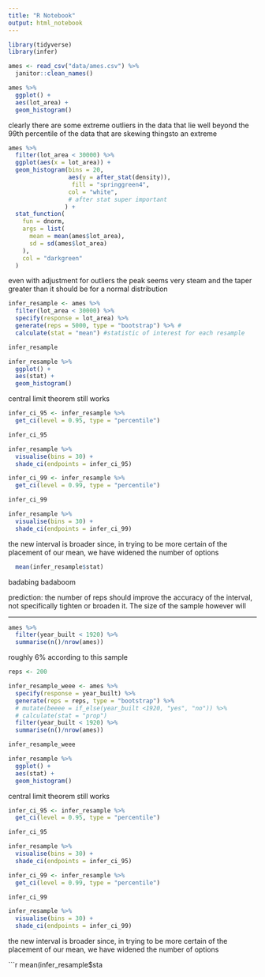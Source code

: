 ```yaml
---
title: "R Notebook"
output: html_notebook
---
```


```r
library(tidyverse)
library(infer)
```


```r
ames <- read_csv("data/ames.csv") %>% 
  janitor::clean_names()
```

```r
ames %>% 
  ggplot() +
  aes(lot_area) +
  geom_histogram()
```

clearly there are some extreme outliers in the data that lie well beyond the 99th percentile of 
the data that are skewing thingsto an extreme


```r
ames %>% 
  filter(lot_area < 30000) %>% 
  ggplot(aes(x = lot_area)) +
  geom_histogram(bins = 20,
                 aes(y = after_stat(density)),
                  fill = "springgreen4",
                 col = "white",
                 # after stat super important
                ) +
  stat_function(
    fun = dnorm, 
    args = list(
      mean = mean(ames$lot_area),
      sd = sd(ames$lot_area)
    ),
    col = "darkgreen"
  )
```

even with adjustment for outliers the peak seems very steam and the taper greater than it should 
be for a normal distribution


```r
infer_resample <- ames %>% 
  filter(lot_area < 30000) %>% 
  specify(response = lot_area) %>% 
  generate(reps = 5000, type = "bootstrap") %>% #
  calculate(stat = "mean") #statistic of interest for each resample

infer_resample
```

```r
infer_resample %>% 
  ggplot() +
  aes(stat) +
  geom_histogram()
```

central limit theorem still works

```r
infer_ci_95 <- infer_resample %>% 
  get_ci(level = 0.95, type = "percentile")

infer_ci_95
```

```r
infer_resample %>% 
  visualise(bins = 30) +
  shade_ci(endpoints = infer_ci_95)
```


```r
infer_ci_99 <- infer_resample %>% 
  get_ci(level = 0.99, type = "percentile")

infer_ci_99
```

```r
infer_resample %>% 
  visualise(bins = 30) +
  shade_ci(endpoints = infer_ci_99)
```

the new interval is broader since, in trying to be more certain of the placement of our mean, we have widened the number of options 

```r
  mean(infer_resample$stat)
```

badabing badaboom




prediction: the number of reps should improve the accuracy of the interval, not specifically tighten or broaden it. The size of the sample however will 









--------



```r
ames %>% 
  filter(year_built < 1920) %>% 
  summarise(n()/nrow(ames))
```

roughly 6% according to this sample




```r
reps <- 200

infer_resample_weee <- ames %>% 
  specify(response = year_built) %>% 
  generate(reps = reps, type = "bootstrap") %>%
  # mutate(beeee = if_else(year_built <1920, "yes", "no")) %>% 
  # calculate(stat = "prop")
  filter(year_built < 1920) %>%
  summarise(n()/nrow(ames))

infer_resample_weee
```

```r
infer_resample %>% 
  ggplot() +
  aes(stat) +
  geom_histogram()
```

central limit theorem still works

```r
infer_ci_95 <- infer_resample %>% 
  get_ci(level = 0.95, type = "percentile")

infer_ci_95
```

```r
infer_resample %>% 
  visualise(bins = 30) +
  shade_ci(endpoints = infer_ci_95)
```


```r
infer_ci_99 <- infer_resample %>% 
  get_ci(level = 0.99, type = "percentile")

infer_ci_99
```

```r
infer_resample %>% 
  visualise(bins = 30) +
  shade_ci(endpoints = infer_ci_99)
```

the new interval is broader since, in trying to be more certain of the placement of our mean, we have widened the number of options 

```r
  mean(infer_resample$sta